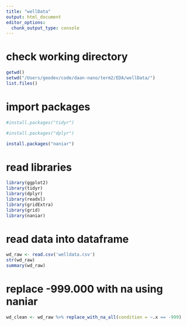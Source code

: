 ```yaml
---
title: "wellData"
output: html_document
editor_options: 
  chunk_output_type: console
---
```


# check working directory
```r
getwd()
setwd("/Users/geodev/code/daan-nano/term2/EDA/wellData/")
list.files()
```

# import packages
```r
#install.packages("tidyr")
```
```r
#install.packages("dplyr")
```
```r
install.packages("naniar")
```


# read libraries
```r
library(ggplot2)
library(tidyr)
library(dplyr)
library(readxl)
library(gridExtra)
library(grid)
library(naniar)
```

# read data into dataframe
```r
wd_raw <- read.csv('welldata.csv')
str(wd_raw)
summary(wd_raw)
```

# replace -999.000 with na using naniar
```r
wd_clean <- wd_raw %>% replace_with_na_all(condition = ~.x == -999)
```
